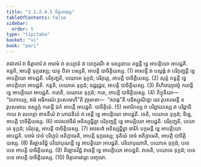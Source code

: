 ```yaml
---
title: "2.1.2.4.5 ចិត្តាគារវគ្គ"
tableOfContents: false
sidebar:
  order: 5
type: "tipitaka"
basket: "vi"
book: "pari"
---
```



<DynamicBreadcrumb />

<Division number="235" book="pari">

<Paragraph number="921" book="pari">
រាជាគារំ វា ចិត្តាគារំ វា អារាមំ វា ឧយ្យានំ វា បោក្ខរណឹ វា ទស្សនាយ គច្ឆន្តី ទ្វេ អាបត្តិយោ អាបជ្ជតិ. គច្ឆតិ, អាបត្តិ ទុក្កដស្ស; យត្ថ ឋិតា បស្សតិ, អាបត្តិ បាចិត្តិយស្ស. (1)
</Paragraph>

<Paragraph number="922" book="pari">
អាសន្ទឹ វា បល្លង្កំ វា បរិភុញ្ជន្តី ទ្វេ អាបត្តិយោ អាបជ្ជតិ. បរិភុញ្ជតិ, បយោគេ ទុក្កដំ; បរិភុត្តេ, អាបត្តិ បាចិត្តិយស្ស. (2)
</Paragraph>

<Paragraph number="923" book="pari">
សុត្តំ កន្តន្តី ទ្វេ អាបត្តិយោ អាបជ្ជតិ. កន្តតិ, បយោគេ ទុក្កដំ; ឧជ្ជវុជ្ជវេ, អាបត្តិ បាចិត្តិយស្ស. (3)
</Paragraph>

<Paragraph number="924" book="pari">
គិហិវេយ្យាវច្ចំ ករោន្តី ទ្វេ អាបត្តិយោ អាបជ្ជតិ. ករោតិ, បយោគេ ទុក្កដំ; កតេ, អាបត្តិ បាចិត្តិយស្ស. (4)
</Paragraph>

<Paragraph number="925" book="pari">
ភិក្ខុនិយា—  “ឯហាយ្យេ, ឥមំ អធិករណំ វូបសមេហី”តិ វុច្ចមានា—  “សាធូ”តិ បដិស្សុណិត្វា នេវ វូបសមេន្តី ន វូបសមាយ ឧស្សុក្កំ ករោន្តី ឯកំ អាបត្តឹ អាបជ្ជតិ. បាចិត្តិយំ. (5)
</Paragraph>

<Paragraph number="926" book="pari">
អគារិកស្ស វា បរិព្ពាជកស្ស វា បរិព្ពាជិកាយ វា សហត្ថា ខាទនីយំ វា ភោជនីយំ វា ទេន្តី ទ្វេ អាបត្តិយោ អាបជ្ជតិ. ទេតិ, បយោគេ ទុក្កដំ; ទិន្នេ, អាបត្តិ បាចិត្តិយស្ស. (6)
</Paragraph>

<Paragraph number="927" book="pari">
អាវសថចីវរំ អនិស្សជ្ជិត្វា បរិភុញ្ជន្តី ទ្វេ អាបត្តិយោ អាបជ្ជតិ. បរិភុញ្ជតិ, បយោគេ ទុក្កដំ; បរិភុត្តេ, អាបត្តិ បាចិត្តិយស្ស. (7)
</Paragraph>

<Paragraph number="928" book="pari">
អាវសថំ អនិស្សជ្ជិត្វា ចារិកំ បក្កមន្តី ទ្វេ អាបត្តិយោ អាបជ្ជតិ. បឋមំ បាទំ បរិក្ខេបំ អតិក្កាមេតិ, អាបត្តិ ទុក្កដស្ស; ទុតិយំ បាទំ អតិក្កាមេតិ, អាបត្តិ បាចិត្តិយស្ស. (8)
</Paragraph>

<Paragraph number="929" book="pari">
តិរច្ឆានវិជ្ជំ បរិយាបុណន្តី ទ្វេ អាបត្តិយោ អាបជ្ជតិ. បរិយាបុណាតិ, បយោគេ ទុក្កដំ; បទេ បទេ អាបត្តិ បាចិត្តិយស្ស. (9)
</Paragraph>

<Paragraph number="930" book="pari">
តិរច្ឆានវិជ្ជំ វាចេន្តី ទ្វេ អាបត្តិយោ អាបជ្ជតិ. វាចេតិ, បយោគេ ទុក្កដំ; បទេ បទេ អាបត្តិ បាចិត្តិយស្ស. (10)

</Paragraph>
</Division>

<Paragraph number="931" type="center" book="pari">
ចិត្តាគារវគ្គោ បញ្ចមោ.
</Paragraph>